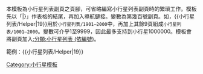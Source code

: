 本模板為小行星列表副頁之頁腳，可省略編寫小行星列表副頁時的繁瑣工作。模板先以「<nowiki>|}</nowiki>」作表格的結尾，再加入導航鏈接。變數為第幾百號副頁。如，<nowiki>{{小行星列表/Helper|19}}</nowiki>用於<code>小行星列表/1901–2000</code>中，再加上其餘9頁組成<code>小行星列表/1001–2000</code>。變數可介乎1至9999，因此最多支持到小行星1000000。模板會將副頁加入[[:分類:小行星列表 (依編號)]]。

範例：<nowiki>{{小行星列表/Helper|19}}</nowiki>

{{小行星列表/Helper|19}}

[[Category:小行星模板]]